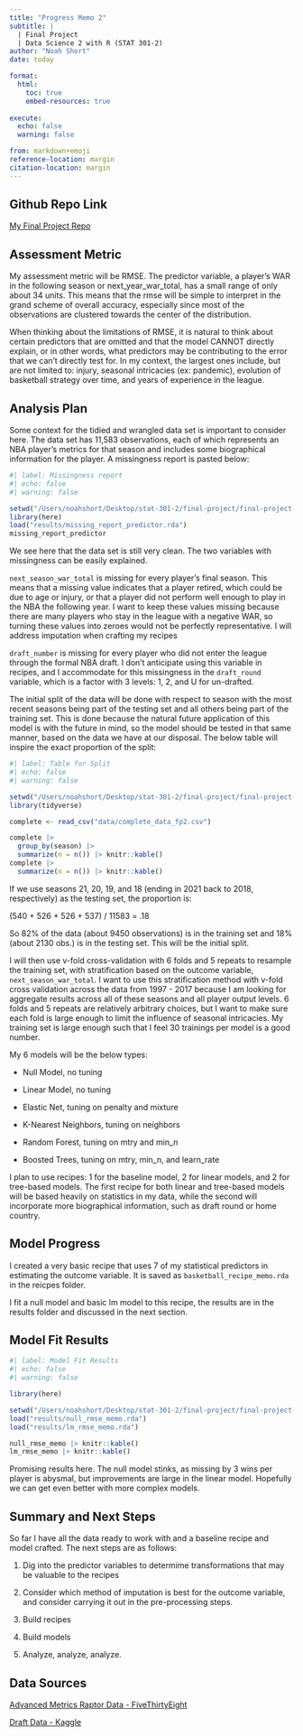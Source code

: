 ```yaml
---
title: "Progress Memo 2"
subtitle: |
  | Final Project 
  | Data Science 2 with R (STAT 301-2)
author: "Noah Short"
date: today

format:
  html:
    toc: true
    embed-resources: true
    
execute:
  echo: false
  warning: false

from: markdown+emoji 
reference-location: margin
citation-location: margin
---
```


::: {.callout-tip icon=false}

## Github Repo Link

[My Final Project Repo](https://github.com/stat301-2-2024-winter/final-project-2-noahshort.git)

:::

## Assessment Metric
My assessment metric will be RMSE. The predictor variable, a player's WAR in the following season or next_year_war_total, has a small range of only about 34 units. This means that the rmse will be simple to interpret in the grand scheme of overall accuracy, especially since most of the observations are clustered towards the center of the distribution.

When thinking about the limitations of RMSE, it is natural to think about certain predictors that are omitted and that the model CANNOT directly explain, or in other words, what predictors may be contributing to the error that we can't directly test for. In my context, the largest ones include, but are not limited to: injury, seasonal intricacies (ex: pandemic), evolution of basketball strategy over time, and years of experience in the league.

## Analysis Plan
Some context for the tidied and wrangled data set is important to consider here. The data set has 11,583 observations, each of which represents an NBA player's metrics for that season and includes some biographical information for the player. A missingness report is pasted below:

```r
#| label: Missingness report
#| echo: false
#| warning: false

setwd("/Users/noahshort/Desktop/stat-301-2/final-project/final-project-2")
library(here)
load("results/missing_report_predictor.rda")
missing_report_predictor
```

We see here that the data set is still very clean. The two variables with missingness can be easily explained.

`next_season_war_total` is missing for every player's final season. This means that a missing value indicates that a player retired, which could be due to age or injury, or that a player did not perform well enough to play in the NBA the following year. I want to keep these values missing because there are many players who stay in the league with a negative WAR, so turning these values into zeroes would not be perfectly representative. I will address imputation when crafting my recipes

`draft_number` is missing for every player who did not enter the league through the formal NBA draft. I don't anticipate using this variable in recipes, and I accommodate for this missingness in the `draft_round` variable, which is a factor with 3 levels: 1, 2, and U for un-drafted.

The initial split of the data will be done with respect to season with the most recent seasons being part of the testing set and all others being part of the training set. This is done because the natural future application of this model is with the future in mind, so the model should be tested in that same manner, based on the data we have at our disposal. The below table will inspire the exact proportion of the split:

```r
#| label: Table for Split
#| echo: false
#| warning: false

setwd("/Users/noahshort/Desktop/stat-301-2/final-project/final-project-2")
library(tidyverse)

complete <- read_csv("data/complete_data_fp2.csv")

complete |> 
  group_by(season) |> 
  summarize(n = n()) |> knitr::kable()
complete |> 
  summarize(n = n()) |> knitr::kable()
```
If we use seasons 21, 20, 19, and 18 (ending in 2021 back to 2018, respectively) as the testing set, the proportion is: 

(540 + 526 + 526 + 537) / 11583 = .18

So 82% of the data (about 9450 observations) is in the training set and 18% (about 2130 obs.) is in the testing set. This will be the initial split.

I will then use v-fold cross-validation with 6 folds and 5 repeats to resample the training set, with stratification based on the outcome variable, `next_season_war_total`. I want to use this stratification method with v-fold cross validation across the data from 1997 - 2017 because I am looking for aggregate results across all of these seasons and all player output levels. 6 folds and 5 repeats are relatively arbitrary choices, but I want to make sure each fold is large enough to limit the influence of seasonal intricacies. My training set is large enough such that I feel 30 trainings per model is a good number.


My 6 models will be the below types:

- Null Model, no tuning

- Linear Model, no tuning

- Elastic Net, tuning on penalty and mixture

- K-Nearest Neighbors, tuning on neighbors

- Random Forest, tuning on mtry and min_n

- Boosted Trees, tuning on mtry, min_n, and learn_rate


I plan to use recipes: 1 for the baseline model, 2 for linear models, and 2 for tree-based models. The first recipe for both linear and tree-based models will be based heavily on statistics in my data, while the second will incorporate more biographical information, such as draft round or home country.


## Model Progress

I created a very basic recipe that uses 7 of my statistical predictors in estimating the outcome variable. It is saved as `basketball_recipe_memo.rda` in the reicpes folder.

I fit a null model and basic lm model to this recipe, the results are in the results folder and discussed in the next section.


## Model Fit Results

```r
#| label: Model Fit Results
#| echo: false
#| warning: false

library(here)

setwd("/Users/noahshort/Desktop/stat-301-2/final-project/final-project-2")
load("results/null_rmse_memo.rda")
load("results/lm_rmse_memo.rda")

null_rmse_memo |> knitr::kable()
lm_rmse_memo |> knitr::kable()
```

Promising results here. The null model stinks, as missing by 3 wins per player is abysmal, but improvements are large in the linear model. Hopefully we can get even better with more complex models.

## Summary and Next Steps

So far I have all the data ready to work with and a baseline recipe and model crafted. The next steps are as follows:

1. Dig into the predictor variables to determime transformations that may be valuable to the recipes

2. Consider which method of imputation is best for the outcome variable, and consider carrying it out in the pre-processing steps.

3. Build recipes 

4. Build models

5. Analyze, analyze, analyze.


## Data Sources
[Advanced Metrics Raptor Data - FiveThirtyEight](https://github.com/fivethirtyeight/data/blob/master/nba-raptor/historical_RAPTOR_by_player.csv)

[Draft Data - Kaggle](https://www.kaggle.com/datasets/justinas/nba-players-data?resource=download)

